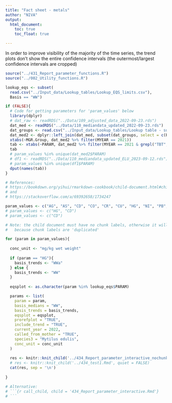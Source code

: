 ```yaml
---
title: "Fact sheet - metals"
author: "NIVA"
output: 
  html_document:
    toc: true
    toc_float: true

---
```


In order to improve visibility of the majority of the time series, the trend plots don't show the entire confidence intervals (the outermost/largest confidence intervals are cropped)  


```r

source("../431_Report_parameter_functions.R")
source("../002_Utility_functions.R")

lookup_eqs <- subset(
  read.csv("../Input_data/Lookup_tables/Lookup_EQS_limits.csv"),
  Basis == "WW")

if (FALSE){
  # Code for getting parameters for 'param_values' below 
  library(dplyr)
  # dat_raw <- readRDS("../Data/109_adjusted_data_2022-09-23.rds")  
  dat_med <- readRDS("../Data/110_mediandata_updated_2022-09-23.rds")  
  dat_groups <- read.csv("../Input_data/Lookup_tables/Lookup table - substance groups.csv")
  dat_med2 <- dplyr::left_join(dat_med, subset(dat_groups, select = c(PARAM, MGR.Group)))
  xtabs(~MGR.Group, dat_med2 %>% filter(MYEAR == 2021))
  tab <- xtabs(~PARAM, dat_med2 %>% filter(MYEAR == 2021 & grepl("TBT", MGR.Group)))
  tab
  # param_values %in% unique(dat_med2$PARAM)
  # df1 <- readRDS("../Data/110_mediandata_updated_ELU_2023-09-12.rds") 
  # param_values %in% unique(df1$PARAM)
  dput(names(tab))
}

```



```r

# References:
# https://bookdown.org/yihui/rmarkdown-cookbook/child-document.html#child-document
# and
# https://stackoverflow.com/a/69392658/1734247 

param_values <- c("AG", "AS", "CD", "CO", "CR", "CU", "HG", "NI", "PB", "ZN")
# param_values <- c("HG", "CD")
# param_values <- c("CD")

# Note: the child document must have no chunk labels, otherwise it will stop in the start of he second round
#   because chunk labels are 'duplicated'

for (param in param_values){
  
  conc_unit <- "mg/kg wet weight"
  
  if (param == "HG"){
    basis_trends <- "WWa"
  } else {
    basis_trends <- "WW"
  }
  
  eqsplot <- as.character(param %in% lookup_eqs$PARAM)

  params <- list(
    param = param,
    basis_medians = "WW",
    basis_trends = basis_trends,
    eqsplot = eqsplot,
    prorefplot = "TRUE",
    include_trend = "TRUE",
    current_year = 2022,
    called_from_mother = "TRUE",
    species3 = "Mytilus edulis",
    conc_unit = conc_unit
  )
  
  res <- knitr::knit_child('../434_Report_parameter_interactive_nochunklabels.Rmd', quiet = TRUE)
  # res <- knitr::knit_child('../434_test1.Rmd', quiet = FALSE)
  cat(res, sep = '\n')
  
}

# Alternative:
# ```{r call_child, child = '434_Report_parameter_interactive.Rmd'}
# ```

```

